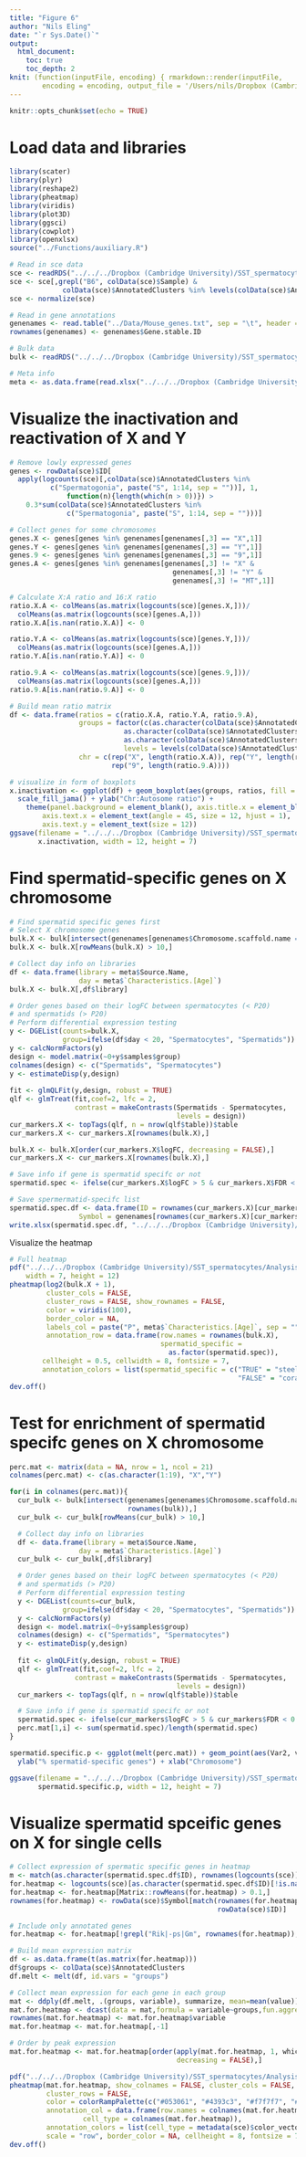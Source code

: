 ```yaml
---
title: "Figure 6"
author: "Nils Eling"
date: "`r Sys.Date()`"
output: 
  html_document:
    toc: true
    toc_depth: 2
knit: (function(inputFile, encoding) { rmarkdown::render(inputFile, 
        encoding = encoding, output_file = '/Users/nils/Dropbox (Cambridge University)/SST_spermatocytes/Analysis/Figures/Fig_6.html') })
---
```


```r
knitr::opts_chunk$set(echo = TRUE)
```

# Load data and libraries

```r
library(scater)
library(plyr)
library(reshape2)
library(pheatmap)
library(viridis)
library(plot3D)
library(ggsci)
library(cowplot)
library(openxlsx)
source("../Functions/auxiliary.R")

# Read in sce data
sce <- readRDS("../../../Dropbox (Cambridge University)/SST_spermatocytes/Analysis/data/10X_data/SCE_all.rds")
sce <- sce[,grepl("B6", colData(sce)$Sample) & 
             colData(sce)$AnnotatedClusters %in% levels(colData(sce)$AnnotatedClusters)[1:23]]
sce <- normalize(sce)

# Read in gene annotations
genenames <- read.table("../Data/Mouse_genes.txt", sep = "\t", header = TRUE, stringsAsFactors = FALSE)
rownames(genenames) <- genenames$Gene.stable.ID

# Bulk data
bulk <- readRDS("../../../Dropbox (Cambridge University)/SST_spermatocytes/Analysis/data/bulk/norm/1st_wave_bulk_norm_reverse-stranded.rds")

# Meta info
meta <- as.data.frame(read.xlsx("../../../Dropbox (Cambridge University)/SST_spermatocytes/ArrayExpress/Bulk/sdrf.xlsx"))
```

# Visualize the inactivation and reactivation of X and Y

```r
# Remove lowly expressed genes
genes <- rowData(sce)$ID[
  apply(logcounts(sce)[,colData(sce)$AnnotatedClusters %in% 
          c("Spermatogonia", paste("S", 1:14, sep = ""))], 1,
              function(n){length(which(n > 0))}) >
    0.3*sum(colData(sce)$AnnotatedClusters %in% 
              c("Spermatogonia", paste("S", 1:14, sep = "")))]

# Collect genes for some chromosomes
genes.X <- genes[genes %in% genenames[genenames[,3] == "X",1]]
genes.Y <- genes[genes %in% genenames[genenames[,3] == "Y",1]]
genes.9 <- genes[genes %in% genenames[genenames[,3] == "9",1]]
genes.A <- genes[genes %in% genenames[genenames[,3] != "X" & 
                                        genenames[,3] != "Y" &
                                        genenames[,3] != "MT",1]]

# Calculate X:A ratio and 16:X ratio
ratio.X.A <- colMeans(as.matrix(logcounts(sce)[genes.X,]))/
  colMeans(as.matrix(logcounts(sce)[genes.A,]))
ratio.X.A[is.nan(ratio.X.A)] <- 0

ratio.Y.A <- colMeans(as.matrix(logcounts(sce)[genes.Y,]))/
  colMeans(as.matrix(logcounts(sce)[genes.A,]))
ratio.Y.A[is.nan(ratio.Y.A)] <- 0

ratio.9.A <- colMeans(as.matrix(logcounts(sce)[genes.9,]))/
  colMeans(as.matrix(logcounts(sce)[genes.A,]))
ratio.9.A[is.nan(ratio.9.A)] <- 0

# Build mean ratio matrix
df <- data.frame(ratios = c(ratio.X.A, ratio.Y.A, ratio.9.A),
                 groups = factor(c(as.character(colData(sce)$AnnotatedClusters), 
                            as.character(colData(sce)$AnnotatedClusters),
                            as.character(colData(sce)$AnnotatedClusters)), 
                            levels = levels(colData(sce)$AnnotatedClusters)),
                 chr = c(rep("X", length(ratio.X.A)), rep("Y", length(ratio.Y.A)),
                         rep("9", length(ratio.9.A))))

# visualize in form of boxplots
x.inactivation <- ggplot(df) + geom_boxplot(aes(groups, ratios, fill = chr)) + 
  scale_fill_jama() + ylab("Chr:Autosome ratio") + 
    theme(panel.background = element_blank(), axis.title.x = element_blank(),
        axis.text.x = element_text(angle = 45, size = 12, hjust = 1),
        axis.text.y = element_text(size = 12))
ggsave(filename = "../../../Dropbox (Cambridge University)/SST_spermatocytes/Analysis/Figures/Fig_6/Xdynamics.pdf", 
       x.inactivation, width = 12, height = 7)
```

# Find spermatid-specific genes on X chromosome

```r
# Find spermatid specific genes first
# Select X chromosome genes
bulk.X <- bulk[intersect(genenames[genenames$Chromosome.scaffold.name == "X",1], rownames(bulk)),]
bulk.X <- bulk.X[rowMeans(bulk.X) > 10,]

# Collect day info on libraries
df <- data.frame(library = meta$Source.Name,
                 day = meta$`Characteristics.[Age]`)
bulk.X <- bulk.X[,df$library]

# Order genes based on their logFC between spermatocytes (< P20)
# and spermatids (> P20)
# Perform differential expression testing
y <- DGEList(counts=bulk.X,
             group=ifelse(df$day < 20, "Spermatocytes", "Spermatids"))
y <- calcNormFactors(y)
design <- model.matrix(~0+y$samples$group)
colnames(design) <- c("Spermatids", "Spermatocytes")
y <- estimateDisp(y,design)
  
fit <- glmQLFit(y,design, robust = TRUE)
qlf <- glmTreat(fit,coef=2, lfc = 2, 
                contrast = makeContrasts(Spermatids - Spermatocytes, 
                                         levels = design))
cur_markers.X <- topTags(qlf, n = nrow(qlf$table))$table
cur_markers.X <- cur_markers.X[rownames(bulk.X),]

bulk.X <- bulk.X[order(cur_markers.X$logFC, decreasing = FALSE),]
cur_markers.X <- cur_markers.X[rownames(bulk.X),]

# Save info if gene is spermatid specifc or not
spermatid.spec <- ifelse(cur_markers.X$logFC > 5 & cur_markers.X$FDR < 0.1, TRUE, FALSE)

# Save spermermatid-specifc list
spermatid.spec.df <- data.frame(ID = rownames(cur_markers.X)[cur_markers.X$logFC > 5 & cur_markers.X$FDR < 0.1],
                 Symbol = genenames[rownames(cur_markers.X)[cur_markers.X$logFC > 5 & cur_markers.X$FDR < 0.1],"Gene.name"])
write.xlsx(spermatid.spec.df, "../../../Dropbox (Cambridge University)/SST_spermatocytes/Analysis/Figures/Fig_6/SpermatidSpecificGenes.xlsx")
```

Visualize the heatmap

```r
# Full heatmap
pdf("../../../Dropbox (Cambridge University)/SST_spermatocytes/Analysis/Figures/Fig_6/Bulk_heatmap_X.pdf", 
    width = 7, height = 12)
pheatmap(log2(bulk.X + 1), 
         cluster_cols = FALSE, 
         cluster_rows = FALSE, show_rownames = FALSE,
         color = viridis(100),
         border_color = NA,
         labels_col = paste("P", meta$`Characteristics.[Age]`, sep = ""),
         annotation_row = data.frame(row.names = rownames(bulk.X),
                                     spermatid_specific = 
                                       as.factor(spermatid.spec)),       
        cellheight = 0.5, cellwidth = 8, fontsize = 7,
        annotation_colors = list(spermatid_specific = c("TRUE" = "steelblue",
                                                        "FALSE" = "coral")))
dev.off()
```

# Test for enrichment of spermatid specifc genes on X chromosome

```r
perc.mat <- matrix(data = NA, nrow = 1, ncol = 21)
colnames(perc.mat) <- c(as.character(1:19), "X","Y")

for(i in colnames(perc.mat)){
  cur_bulk <- bulk[intersect(genenames[genenames$Chromosome.scaffold.name == i,1], 
                             rownames(bulk)),]
  cur_bulk <- cur_bulk[rowMeans(cur_bulk) > 10,]

  # Collect day info on libraries
  df <- data.frame(library = meta$Source.Name,
                 day = meta$`Characteristics.[Age]`)
  cur_bulk <- cur_bulk[,df$library]

  # Order genes based on their logFC between spermatocytes (< P20)
  # and spermatids (> P20)
  # Perform differential expression testing
  y <- DGEList(counts=cur_bulk,
             group=ifelse(df$day < 20, "Spermatocytes", "Spermatids"))
  y <- calcNormFactors(y)
  design <- model.matrix(~0+y$samples$group)
  colnames(design) <- c("Spermatids", "Spermatocytes")
  y <- estimateDisp(y,design)
  
  fit <- glmQLFit(y,design, robust = TRUE)
  qlf <- glmTreat(fit,coef=2, lfc = 2, 
                contrast = makeContrasts(Spermatids - Spermatocytes, 
                                         levels = design))
  cur_markers <- topTags(qlf, n = nrow(qlf$table))$table

  # Save info if gene is spermatid specifc or not
  spermatid.spec <- ifelse(cur_markers$logFC > 5 & cur_markers$FDR < 0.1, TRUE, FALSE)
  perc.mat[1,i] <- sum(spermatid.spec)/length(spermatid.spec)
}

spermatid.specific.p <- ggplot(melt(perc.mat)) + geom_point(aes(Var2, value)) + 
  ylab("% spermatid-specific genes") + xlab("Chromosome")

ggsave(filename = "../../../Dropbox (Cambridge University)/SST_spermatocytes/Analysis/Figures/Fig_6/SpermatidSpecificPercentage.pdf", 
       spermatid.specific.p, width = 12, height = 7)
```

# Visualize spermatid spceific genes on X for single cells

```r
# Collect expression of spermatic specific genes in heatmap
m <- match(as.character(spermatid.spec.df$ID), rownames(logcounts(sce)))
for.heatmap <- logcounts(sce)[as.character(spermatid.spec.df$ID)[!is.na(m)],]
for.heatmap <- for.heatmap[Matrix::rowMeans(for.heatmap) > 0.1,]
rownames(for.heatmap) <- rowData(sce)$Symbol[match(rownames(for.heatmap),
                                                   rowData(sce)$ID)]

# Include only annotated genes
for.heatmap <- for.heatmap[!grepl("Rik|-ps|Gm", rownames(for.heatmap)),]

# Build mean expression matrix
df <- as.data.frame(t(as.matrix(for.heatmap)))
df$groups <- colData(sce)$AnnotatedClusters
df.melt <- melt(df, id.vars = "groups")

# Collect mean expression for each gene in each group
mat <- ddply(df.melt, .(groups, variable), summarize, mean=mean(value))
mat.for.heatmap <- dcast(data = mat,formula = variable~groups,fun.aggregate = sum,value.var = "mean")
rownames(mat.for.heatmap) <- mat.for.heatmap$variable
mat.for.heatmap <- mat.for.heatmap[,-1]

# Order by peak expression
mat.for.heatmap <- mat.for.heatmap[order(apply(mat.for.heatmap, 1, which.max),
                                         decreasing = FALSE),]

pdf("../../../Dropbox (Cambridge University)/SST_spermatocytes/Analysis/Figures/Fig_6/SC_heatmap_spermatid_specific.pdf",   width = 7, height = 12)
pheatmap(mat.for.heatmap, show_colnames = FALSE, cluster_cols = FALSE, 
         cluster_rows = FALSE,
         color = colorRampPalette(c("#053061", "#4393c3", "#f7f7f7", "#d6604d", "#67001f"))(100),
         annotation_col = data.frame(row.names = colnames(mat.for.heatmap),
                  cell_type = colnames(mat.for.heatmap)),
         annotation_colors = list(cell_type = metadata(sce)$color_vector), 
         scale = "row", border_color = NA, cellheight = 8, fontsize = 7)
dev.off()

```

